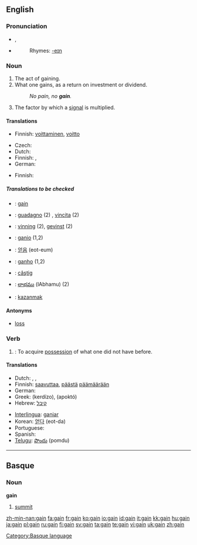 ==English==

===Pronunciation===
*{{IPA|/geɪn/}}, {{SAMPA|/geIn/}}
*{{audio|en-us-gain.ogg|Audio (US)}}
*:Rhymes: [[Rhymes:English:-eɪn|-eɪn]]

===Noun===
{{en-noun}}

# The act of gaining.
# What one gains, as a return on investment or dividend.
#:''No pain, no '''gain'''.''
# {{electronics}} The factor by which a [[signal]] is multiplied.

====Translations====
{{trans-top|act of gaining}}
* Finnish: [[voittaminen]], [[voitto]]
{{trans-bottom}}

{{trans-top|what one gains (profit)}}
* Czech: {{t-|cs|zisk|m}}
* Dutch: {{t+|nl|winst|f}}
* Finnish: {{t+|fi|voitto}}, {{t+|fi|hyöty}}
* German: {{t+|de|Gewinn|m}}
{{trans-mid}}
{{trans-bottom}}

{{trans-top|factor by which signal is multiplied}}
* Finnish: {{t-|fi|vahvistus}}
{{trans-bottom}}

=====Translations to be checked=====
{{checktrans-top}}
<!--added {{ttbc}}s here.-->
*{{ttbc|French}}: [[gain]] {{m}}
*{{ttbc|Italian}}: [[guadagno]] (2) {{m}}, [[vincita]] {{f}} (2)
*{{ttbc|Norwegian}}: [[vinning]] {{m}} (2), [[gevinst]] {{m}} (2)
*{{ttbc|Interlingua}}: [[ganio]] (1,2)
*{{ttbc|Korean}}: [[얻음]] (eot-eum)
*{{ttbc|Portuguese}}: [[ganho]] {{m}} (1,2)
*{{ttbc|Romanian}}: [[câştig]] {{n}}
*{{ttbc|Telugu}}: [[లాభము]] (lAbhamu) (2)
*{{ttbc|Turkish}}: [[kazanmak]]
{{checktrans-bottom}}

====Antonyms====
*[[loss]]

===Verb===
{{en-verb}}

# {{transitive}}: To acquire [[possession]] of what one did not have before.

====Translations====
{{trans-top| acquire }}
* Dutch: {{t+|nl|verkrijgen}}, {{t+|nl|winnen}}, {{t+|nl|bekomen}}
* Finnish: [[saavuttaa]], [[päästä]] [[päämäärä]]än
* German: {{t+|de|gewinnen}}
* Greek: {{t+|el|κερδίζω|sc=Grek}} (kerdízo), {{t|el|αποκτώ|sc=Grek}} (apoktó)
* Hebrew: [[קיבל]]
{{trans-mid}}
* [[Interlingua]]: [[ganiar]]
* Korean: [[얻다]] (eot-da)
* Portuguese: {{t+|pt|ganhar}}
* Spanish: {{t-|es|ganar}}
* [[Telugu]]: [[పొందు]] (pomdu)
{{trans-bottom}}

----

==Basque==

===Noun===
'''gain'''

# [[summit]]

[[Category:Basque language]]

[[zh-min-nan:gain]]
[[fa:gain]]
[[fr:gain]]
[[ko:gain]]
[[io:gain]]
[[id:gain]]
[[it:gain]]
[[kk:gain]]
[[hu:gain]]
[[ja:gain]]
[[pl:gain]]
[[ru:gain]]
[[fi:gain]]
[[sv:gain]]
[[ta:gain]]
[[te:gain]]
[[vi:gain]]
[[uk:gain]]
[[zh:gain]]